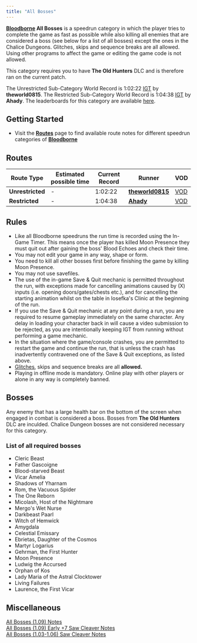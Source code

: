 ```yaml
---
title: "All Bosses"
---
```


**[Bloodborne](/bloodborne) All Bosses** is a speedrun category in which the player tries to complete the game as fast as possible while also killing all enemies that are considered a boss (see below for a list of all bosses) except the ones in the Chalice Dungeons. Glitches, skips and sequence breaks are all allowed. Using other programs to affect the game or editing the game code is not allowed.

This category requires you to have **The Old Hunters** DLC and is therefore ran on the current patch.

The Unrestricted Sub-Category World Record is 1:02:22 [IGT](/in-game-time) by **theworld0815**. The Restricted Sub-Category World Record is 1:04:38 [IGT](/in-game-time) by **Ahady**. The leaderboards for this category are available [here](https://www.speedrun.com/bloodborne/all_bosses).

## Getting Started

- Visit the **[Routes](/bloodborne/routes)** page to find available route notes for different speedrun categories of **[Bloodborne](/bloodborne)**

## Routes

| Route Type       | Estimated possible time | Current Record | Runner                                                 | VOD                                                                                                                             |
| ---------------- | ----------------------- | -------------- | ------------------------------------------------------ | ------------------------------------------------------------------------------------------------------------------------------- |
| **Unrestricted** | -                       | 1:02:22        | **[theworld0815](https://www.twitch.tv/theworld0815)** | [VOD](https://www.bilibili.com/video/BV1ZL411c74K?zw)                                                                         |
| **Restricted**   | -                       | 1:04:38        | **[Ahady](https://www.twitch.tv/ahady)**               | [VOD](https://www.twitch.tv/videos/1142475437) |

## Rules

- Like all Bloodborne speedruns the run time is recorded using the In-Game Timer. This means once the player has killed Moon Presence they must quit out after gaining the boss' Blood Echoes and check their time.
- You may not edit your game in any way, shape or form.
- You need to kill all other bosses first before finishing the game by killing Moon Presence.
- You may not use savefiles.
- The use of the in-game Save & Quit mechanic is permitted throughout the run, with exceptions made for cancelling animations caused by (X) inputs (i.e. opening doors/gates/chests etc.), and for cancelling the starting animation whilst on the table in Iosefka's Clinic at the beginning of the run.
- If you use the Save & Quit mechanic at any point during a run, you are required to resume gameplay immediately on the same character. Any delay in loading your character back in will cause a video submission to be rejected, as you are intentionally keeping IGT from running without performing a game mechanic.
- In the situation where the game/console crashes, you are permitted to restart the game and continue the run, that is unless the crash has inadvertently contravened one of the Save & Quit exceptions, as listed above.
- [Glitches](/glitches), skips and sequence breaks are all **allowed.**
- Playing in offline mode is mandatory. Online play with other players or alone in any way is completely banned.

## Bosses

Any enemy that has a large health bar on the bottom of the screen when engaged in combat is considered a boss. Bosses from **The Old Hunters** DLC are inculded. Chalice Dungeon bosses are not considered necessary for this category.

### List of all required bosses

- Cleric Beast
- Father Gascoigne
- Blood-starved Beast
- Vicar Amelia
- Shadows of Yharnam
- Rom, the Vacuous Spider
- The One Reborn
- Micolash, Host of the Nightmare
- Mergo's Wet Nurse
- Darkbeast Paarl
- Witch of Hemwick
- Amygdala
- Celestial Emissary
- Ebrietas, Daughter of the Cosmos
- Martyr Logarius
- Gehrman, the First Hunter
- Moon Presence
- Ludwig the Accursed
- Orphan of Kos
- Lady Maria of the Astral Clocktower
- Living Failures
- Laurence, the First Vicar

## Miscellaneous

[All Bosses (1.09) Notes](//pastebin.com/pjCJUBry)\
[All Bosses (1.09) Early +7 Saw Cleaver Notes](//pastebin.com/Q7Yq2XBS)\
[All Bosses (1.03-1.06) Saw Cleaver Notes](//pastebin.com/bUwsz6TL)
